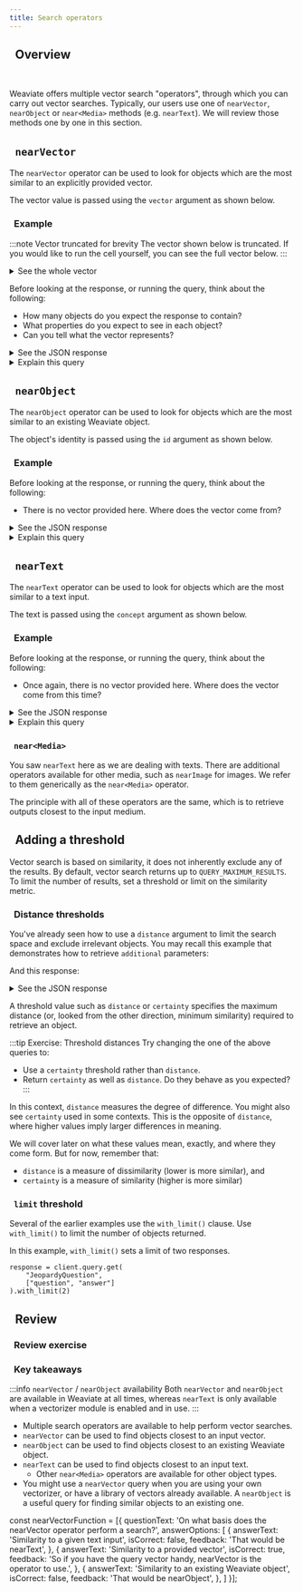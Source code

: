 ```yaml
---
title: Search operators
---
```


## <i class="fa-solid fa-square-chevron-right"></i>&nbsp;&nbsp;Overview


<ReactPlayer url='https://youtu.be/VgCSvgx9GWc' controls='true'/>
<br/>

Weaviate offers multiple vector search "operators", through which you can carry out vector searches. Typically, our users use one of `nearVector`, `nearObject` or `near<Media>` methods (e.g. `nearText`). We will review those methods one by one in this section.

## <i class="fa-solid fa-square-chevron-right"></i>&nbsp;&nbsp;`nearVector`

The `nearVector` operator can be used to look for objects which are the most similar to an explicitly provided vector.

The vector value is passed using the `vector` argument as shown below.

### <i class="fa-solid fa-code"></i>&nbsp;&nbsp;Example

:::note Vector truncated for brevity
The vector shown below is truncated. If you would like to run the cell yourself, you can see the full vector below.
:::

<details>
  <summary>See the whole vector</summary>

[0.023932384327054024, -0.014095712453126907, 0.013304559513926506, -0.01155742909759283, -0.01147831417620182, 0.015321999788284302, -0.025013625621795654, -0.04198386147618294, 0.0006061387248337269, -0.008940030820667744, 0.013475975953042507, 0.0021558923181146383, 0.008148877881467342, -0.0022696207743138075, 0.014623147435486317, 0.0010969009017571807, 0.032199934124946594, -0.016746075823903084, 0.007700557820498943, 0.014293501153588295, -0.004793069791048765, 0.009223527275025845, 0.01840749755501747, -0.007628035265952349, -0.0017108687898144126, -0.001233704504556954, 0.01867121458053589, -0.030696744099259377, 0.012150794267654419, -0.003728309413418174, 0.030512141063809395, -0.004667803645133972, -0.005402917042374611, -0.013779250904917717, -0.013344116508960724, -0.026727791875600815, 0.020596355199813843, -0.008043390698730946, -0.0035865609534084797, -0.007120378781110048, 0.0073379455134272575, 0.031145064160227776, -0.009137819521129131, -0.00028988346457481384, -0.009823485277593136, 0.007482990622520447, 0.0011644785990938544, -0.012856239452958107, 0.001305402722209692, 0.007911532185971737, 0.011432163417339325, 0.033914100378751755, -0.0353645458817482, -0.013845180161297321, -0.009896007366478443, -0.009717998094856739, -0.022824769839644432, 0.008280736394226551, 0.029299039393663406, -0.02130839228630066, 0.008485117927193642, 0.004756808280944824, -0.021071046590805054, 0.03462613746523857, -0.021756712347269058, 0.0076082563027739525, 0.0020471089519560337, -0.013205665163695812, 0.00041803380008786917, 0.0013144679833203554, 0.019475553184747696, 0.0022762136068195105, -0.001709220465272665, -0.0005315560265444219, 0.0039063189178705215, -0.027110181748867035, 0.008676312863826752, -0.009843263775110245, -0.02209954522550106, 0.012394732795655727, 0.016772447153925896, -0.016179082915186882, -0.012078272178769112, 0.018684400245547295, 0.02439389005303383, 0.021321577951312065, -0.012282652780413628, 0.013726507313549519, -0.030169308185577393, -0.007898345589637756, 0.0166669599711895, 0.0005167219205759466, -0.0011076144874095917, 0.028085937723517418, -0.004760105162858963, 0.0016292810905724764, -0.0074698044918477535, 0.02565973438322544, 0.0024525749031454325, -0.036393046379089355, -0.01155742909759283, 0.013937481679022312, -0.025527875870466232, -0.023549992591142654, -0.014201199635863304, -0.005650152452290058, 0.011267339810729027, 0.022152289748191833, 0.025686105713248253, -0.01213101577013731, 0.011418977752327919, 0.021743526682257652, -6.031512748450041e-05, -0.010172910988330841, -0.010120167396962643, -0.026450887322425842, 0.020042547956109047, 0.006981926970183849, -0.012295839376747608, -0.04338156431913376, 0.023958755657076836, 0.014675891026854515, 0.022442378103733063, -0.00022127565171103925, 0.012427697889506817, 0.03164612874388695, -0.020464494824409485, -0.01867121458053589, 0.0167856328189373, -0.02187538519501686, 0.009632290340960026, 0.022297333925962448, 0.007318167015910149, -0.0076148491352796555, -0.01660103164613247, 0.018499799072742462, -0.004489794373512268, 0.007779672741889954, -0.0037349022459238768, -0.022112730890512466, 0.0036524904426187277, 0.012691415846347809, -0.015638461336493492, 0.0141352703794837, -0.017220767214894295, 0.035944726318120956, 0.01574394851922989, 0.005607298109680414, 0.009625696577131748, -0.021611668169498444, 0.013581463135778904, -0.004196408204734325, 0.013541905209422112, -0.007113785482943058, 0.0005550433997996151, 0.012889203615486622, -0.010060830973088741, 0.02295662835240364, -0.0015551104443147779, -0.007786266040056944, -0.003810721216723323, 0.003098683198913932, -0.0011685991194099188, -0.01275075227022171, 0.02200724370777607, 0.03061762824654579, 0.0014512715861201286, -0.004245855379849672, -0.01964697055518627, -0.01104977261275053, -0.018104221671819687, 0.006741284392774105, -0.038871992379426956, 0.011122294701635838, -0.017181210219860077, 0.0328855998814106, 7.489171548513696e-05, 0.004971079062670469, -0.031303294003009796, -0.023906011134386063, -0.005834754556417465, 0.003945876378566027, 0.0012196945026516914, 0.009137819521129131, -0.01106955111026764, -0.028666116297245026, 0.008768614381551743, -0.0029849549755454063, 0.010153132490813732, -0.015308814123272896, -0.0037085304502397776, -0.002592674922198057, -0.010252026841044426, 0.0013853422133252025, -0.6903074979782104, -0.03264825418591499, 0.00757529167458415, -0.021769898012280464, 0.005010636989027262, 0.013528719544410706, 0.006810510065406561, 0.008940030820667744, -0.009856450371444225, -0.00023652183881495148, -0.02009529061615467, 0.023906011134386063, -0.023958755657076836, -0.005762232467532158, -0.011689288541674614, -0.014504474587738514, 0.007080820854753256, -0.018051479011774063, 0.014385801739990711, 0.012856239452958107, -0.02067546918988228, 0.02763761766254902, 0.005946834571659565, 0.020345821976661682, 0.015335185453295708, 0.00432497076690197, 0.03797535225749016, -0.013284780085086823, -0.012803495861589909, -0.00042730511631816626, -0.007094006985425949, 0.015651647001504898, -0.012645265087485313, -0.001946566510014236, 0.05511700361967087, -0.005521589890122414, -0.003125054994598031, 0.019225021824240685, 0.009071889333426952, 0.023009371012449265, -0.008300515823066235, -0.0010746497428044677, 0.021954501047730446, 0.010100388899445534, -0.016970235854387283, 0.008485117927193642, 0.04230032488703728, -0.019541483372449875, -0.009038925170898438, -0.030643999576568604, 0.0005055963410995901, 0.03618207201361656, -0.004559020046144724, 0.014807750470936298, 0.009329014457762241, 0.019000861793756485, 0.020279893651604652, 0.019501926377415657, 0.0006320984102785587, 0.0028465031646192074, -0.000699264055583626, 0.028797974810004234, -0.02056998200714588, 0.001127393334172666, -0.014794564805924892, 0.020464494824409485, -0.0181305930018425, 0.020016174763441086, -0.016653774306178093, -0.01939643919467926, 0.029773730784654617, 0.021071046590805054, -0.013845180161297321, 0.030643999576568604, 0.014952794648706913, 0.026543188840150833, 0.025198228657245636, -0.007535734213888645, -0.017827318981289864, 0.022086359560489655, 0.0005212545511312783, -0.0073313526809215546, -0.04918335750699043, -0.024090614169836044, 0.03494259715080261, -0.004084328189492226, -0.028507886454463005, 0.009137819521129131, 0.022152289748191833, 0.009203748777508736, 0.0019432699773460627, 0.027558501809835434, -0.023760966956615448, -0.02416973002254963, 0.00514249550178647, -0.03014293685555458, -0.018486613407731056, -0.007304980885237455, 0.005656745284795761, -0.008827950805425644, 0.008623569272458553, -0.016587844118475914, 0.028929835185408592, 0.01545385830104351, -0.004028288181871176, -0.012849646620452404, 0.004885370843112469, 0.017576785758137703, 0.012988097965717316, -0.021638039499521255, -0.009553174488246441, -0.008227992802858353, -0.00912463292479515, 0.020583167672157288, -0.0167856328189373, -0.02674097754061222, 0.007858788594603539, -0.014174827374517918, 0.017352625727653503, -0.017154838889837265, 0.04003234952688217, -0.007852194830775261, 0.01170247420668602, 0.004951300099492073, -0.005396323744207621, -0.005828161723911762, 0.007970868609845638, -0.03336029127240181, -0.016930678859353065, -0.0029025431722402573, -0.0031563714146614075, 0.019739272072911263, 0.009797113947570324, -0.0014908292796462774, 0.004908446222543716, 0.008274143561720848, 0.014504474587738514, -0.019409624859690666, -0.022982999682426453, -0.021980872377753258, -0.03172524273395538, -0.0033986622001975775, -0.0009329014574177563, -0.0034052550327032804, -0.008544454351067543, -0.006929183378815651, 0.0042656343430280685, 0.0009007608750835061, -0.006569867953658104, -0.029562756419181824, -0.0016894417349249125, 0.006151216104626656, -0.0074698044918477535, 0.013528719544410706, 0.011966192163527012, -0.018776701763272285, -0.003073959844186902, -0.027743104845285416, -0.02500043995678425, -0.017339440062642097, 0.023892825469374657, 0.0060753971338272095, -0.008775207214057446, -0.0004223604337312281, -0.007219272665679455, -0.010252026841044426, -0.016640588641166687, 0.015124212019145489, -0.007713743485510349, -0.010014680214226246, 0.0026569559704512358, -0.007041263394057751, -0.014913237653672695, 0.018565727397799492, -0.017405370250344276, -0.0010021273046731949, 0.0036030435003340244, 0.00573915708810091, -0.0007532437448389828, -3.229512003599666e-05, -0.010898134671151638, -0.007839009165763855, 0.001443030429072678, 0.004476608242839575, 0.015137397684156895, 0.01714165136218071, 0.03380861133337021, 0.016113152727484703, -0.009447687305510044, 0.022020429372787476, -0.005152385216206312, 0.03586561232805252, 0.006688540801405907, -0.002876171376556158, -0.012816681526601315, -0.0023124748840928078, -0.001210629241541028, -0.020978745073080063, 0.0031217585783451796, 0.018750330433249474, 0.009487245231866837, -0.022152289748191833, 0.007806044537574053, -0.02025352045893669, 0.004793069791048765, -0.016139524057507515, -0.019950246438384056, -0.029773730784654617, 0.01933050900697708, -0.012955132871866226, 0.008115912787616253, 0.0029651762451976538, 0.002904191380366683, 0.012928761541843414, 0.034837111830711365, 0.019198650494217873, -0.017919618636369705, 0.010977250523865223, -0.02038538083434105, -0.005564444232732058, -0.023892825469374657, 0.01181455422192812, 0.01020587608218193, -0.007812637835741043, -0.008181842043995857, 0.02079414203763008, -0.01039707101881504, -0.011564021930098534, 0.002449278486892581, -0.038212697952985764, 0.0007363493205048144, 0.003395365783944726, -0.00129963387735188, 0.027083810418844223, 0.029615500941872597, 0.024631235748529434, -0.008794985711574554, -0.006915997248142958, 0.029167180880904198, 0.007529140915721655, -0.0042854128405451775, 0.005640262737870216, 0.029905589297413826, -0.006101768929511309, -0.004753511864691973, 0.011267339810729027, 0.01545385830104351, -0.004868888296186924, -0.012388139963150024, 0.0011809609131887555, -0.04034881293773651, -0.010627823881804943, -0.026503631845116615, 0.00977733451873064, 0.012394732795655727, -0.0054820324294269085, -0.01822289451956749, 0.006319336127489805, 0.02391919679939747, 0.024723537266254425, 0.005158978048712015, -0.0021575407590717077, 0.007456618826836348, 0.0139111103489995, 0.007502769120037556, -0.008834543637931347, -0.0024707054253667593, 0.01596810854971409, 0.002129520522430539, 0.015823064371943474, 0.00874224305152893, -0.032991088926792145, 0.011155259795486927, -0.012183759361505508, 0.020279893651604652, 0.004845813382416964, -0.0030442913994193077, -0.0077335224486887455, 0.01327818725258112, 0.006016060709953308, 0.0021047971677035093, -0.03892473503947258, 0.007212679833173752, 0.014517661184072495, -0.014082526788115501, -0.027690360322594643, 0.0006259175133891404, 0.02604212611913681, -0.0019498629262670875, 0.0015748892910778522, -0.02111060358583927, 0.001626808661967516, 0.0029388044495135546, -0.020055733621120453, -0.008794985711574554, -0.017102094367146492, 0.008485117927193642, -0.012295839376747608, 0.017985548824071884, 0.011735438369214535, -0.0017636122647672892, 0.020055733621120453, -0.0020108476746827364, -0.0040579563938081264, 0.03449427708983421, 0.020055733621120453, -0.013416639529168606, -0.016930678859353065, 0.006180884316563606, -0.009427908807992935, 0.0046381354331970215, 0.0022531382273882627, -0.013977039605379105, -0.013113363645970821, 0.0014776433818042278, -0.004338156431913376, -0.02455211989581585, -0.02500043995678425, 0.021928129717707634, -0.005890794564038515, -0.00726542342454195, -0.014174827374517918, -0.02203361690044403, -0.018842631950974464, 0.06730076670646667, -0.010416850447654724, -0.008636755868792534, 0.021044675260782242, 0.008320294320583344, -0.004657914396375418, -0.012869425117969513, -0.013871552422642708, -0.008590605109930038, -0.004275523591786623, 0.006902811583131552, 0.003566782223060727, -0.0010655844816938043, 0.005353469867259264, 0.0153747433796525, 0.019185464829206467, 0.010172910988330841, -0.011155259795486927, 0.018869003280997276, -0.014069341123104095, 0.005894090980291367, -0.027584875002503395, 0.01314632873982191, 0.018644843250513077, 0.016047224402427673, -0.029272668063640594, 0.01675926148891449, -0.000627565779723227, -0.005386434495449066, -0.03278011456131935, -0.0004099986399523914, 0.008715870790183544, -0.008214807137846947, -0.007759894244372845, 0.002576192608103156, -0.007581884507089853, 0.001857561757788062, 0.008300515823066235, 0.005468846298754215, -0.027004694566130638, 0.014412174001336098, 0.014623147435486317, -0.0011933227069675922, -0.02038538083434105, 0.0038634645752608776, -0.006042432505637407, -0.019792014732956886, 0.021980872377753258, -0.010489372536540031, -0.0018839335534721613, 0.026991508901119232, 0.009783927351236343, 0.001620215829461813, -0.03183072805404663, 0.006981926970183849, 0.0184734258800745, 0.016099967062473297, -0.0034085516817867756, -0.01962059922516346, -0.03262188285589218, -0.01043003611266613, -0.024130171164870262, 0.02410379983484745, 0.016179082915186882, -0.02067546918988228, -0.03557552024722099, -0.0009081779280677438, -0.008373037911951542, -0.0137396939098835, 0.008986181579530239, -0.008669720031321049, -0.030327538028359413, -0.004924928303807974, -0.019449181854724884, 0.007792858872562647, 0.005449067335575819, 0.02101830206811428, -0.02079414203763008, 0.019805200397968292, 0.0044172718189656734, -0.0031992257572710514, -0.0012485386105254292, 0.004555723629891872, -0.009164190851151943, -0.0008335952297784388, 0.021638039499521255, 0.0077401152811944485, 0.0009032331872731447, -0.0077401152811944485, 0.0019877722952514887, 0.014280314557254314, -0.005017229821532965, 0.007515955250710249, -0.0070148915983736515, 0.015361557714641094, 0.02041175216436386, 0.01213101577013731, -0.0013721563154831529, 0.0015946681378409266, 0.02387963980436325, 0.0044172718189656734, -0.015664832666516304, -0.002815186744555831, -0.0028184831608086824, 0.003744791727513075, 0.01179477572441101, -0.01685156300663948, 0.008946623653173447, -0.010799241252243519, -0.017497671768069267, 0.009216934442520142, -0.02919355221092701, 0.003922800999134779, -0.01774820312857628, 0.0009922379394993186, 0.008234585635364056, 0.0011100867995992303, 0.01084539107978344, -0.010528930462896824, -0.03185710310935974, -0.007311573717743158, -0.02969461679458618, 0.0046315426006913185, 0.03750066086649895, 0.006006170995533466, -0.008267550729215145, -0.009058703668415546, -0.0047699944116175175, 0.0002550644858274609, 0.0018460240680724382, -0.002813538536429405, 0.012335396371781826, -0.009520210325717926, 0.0054523637518286705, -0.03122417815029621, -0.007107192650437355, -0.007080820854753256, -0.0042788200080394745, -0.0025069667026400566, -0.007186308037489653, -0.02092600241303444, 0.0075950706377625465, 0.01189366914331913, -0.015585717745125294, -0.006797324400395155, -0.019515112042427063, -0.0021839123219251633, 0.0021377617958933115, -0.025580618530511856, 0.03014293685555458, 0.00684347515925765, 0.0008265902288258076, -0.019515112042427063, -0.028481515124440193, -0.03541729226708412, -0.0385291613638401, -0.027400271967053413, -0.026622304692864418, 0.033281177282333374, 0.02610805444419384, 0.022152289748191833, -0.017959177494049072, 0.03349215164780617, -0.0019729381892830133, 0.005725970957428217, 0.003622822230681777, 0.022666538134217262, -0.008794985711574554, -0.024288402870297432, 0.010819019749760628, 0.005656745284795761, 0.001946566510014236, 0.010759683325886726, 0.003340973984450102, 0.0007503593224100769, 0.029905589297413826, -0.016482356935739517, 0.002592674922198057, 0.0033063609153032303, -0.027769476175308228, -0.011517872102558613, 0.0021328171715140343, -0.007542327046394348, -0.0033162503968924284, -0.012249688617885113, -0.01758997142314911, 0.03354489430785179, 0.025738850235939026, -0.005623780656605959, -0.0001497834309702739, 0.0182492658495903, -0.011735438369214535, 0.041772887110710144, -0.012506812810897827, 0.02153255231678486, -0.008834543637931347, -0.0038239071145653725, -0.002765739569440484, 0.011616765521466732, -0.0022383041214197874, 0.015823064371943474, 0.002080073580145836, 0.0016836728900671005, 0.02219184674322605, 0.0013350709341466427, 0.0074698044918477535, 0.0013152922037988901, 0.011854112148284912, 0.004334860015660524, -0.022125916555523872, -0.006457787938416004, -0.021888570860028267, -0.00907848309725523, -0.03889836370944977, -0.01592855155467987, -0.011715659871697426, 0.009731183759868145, 0.038397300988435745, -0.03934668377041817, -0.011339861899614334, 0.011821147054433823, -0.011102516204118729, 0.021123789250850677, 0.0019317322876304388, 0.02385326847434044, 0.032068073749542236, -0.011801368556916714, -0.014267128892242908, -0.02254786528646946, -0.017022978514432907, -0.005297429859638214, 0.014346243813633919, 0.013581463135778904, -0.0009889415232464671, -0.024209287017583847, -0.0007462387438863516, 0.0018921747105196118, -0.02705743908882141, -0.022244589403271675, 0.0153747433796525, 0.004483201541006565, 0.025910265743732452, -0.0155989034101367, -0.008373037911951542, -0.008168656378984451, 0.021123789250850677, 0.016231825575232506, -0.00213446537964046, -0.01660103164613247, -0.017128465697169304, -0.01694386452436447, 0.014952794648706913, 0.0010252026841044426, 0.010997029021382332, 0.008623569272458553, -0.006438008975237608, 0.0176822729408741, 0.004687582608312368, 0.009487245231866837, 0.0012749104062095284, -0.012572742998600006, 0.03132966533303261, 0.006352300755679607, 0.03148789703845978, 0.007957682013511658, 0.0002802000963129103, 0.01022565457969904, -0.00923671294003725, 0.0007136861095204949, 0.02903532236814499, -0.015387929044663906, -0.010680567473173141, 0.010515743866562843, 0.0028943021316081285, 0.0184734258800745, -0.005538072437047958, -0.0017174617387354374, 0.015229698270559311, -0.00958613958209753, 0.0035634858068078756, 0.01669333130121231, 0.0015963163459673524, -0.0008438967051915824, -0.019225021824240685, -0.004601874388754368, 0.009467466734349728, -0.025105927139520645, -0.010278398171067238, 0.01583625003695488, -0.026701420545578003, -0.020490868017077446, -0.010074017569422722, 0.0018114111153408885, 0.008584012277424335, -0.02572566457092762, 0.00958613958209753, -0.0032272457610815763, 0.025606991723179817, -0.03539091721177101, 0.016271384432911873, 0.018077850341796875, 0.022297333925962448, -0.020016174763441086, 0.004430457949638367, 0.0136869503185153, -0.011768403463065624, 0.015783505514264107, -0.011867297813296318, -0.0135155338793993, -0.0057028960436582565, -0.012566149234771729, 0.010884949006140232, -0.008748835884034634, -0.005126013420522213, -0.02086007222533226, 0.029404526576399803, -0.0021641335915774107, -0.028217796236276627, -0.012170572765171528, 0.0013952315784990788, 0.007667592726647854, 0.014860494062304497, 0.02108423225581646, -0.039610400795936584, 0.016337312757968903, -0.022442378103733063, 0.011959598399698734, 0.003134944476187229, -0.022112730890512466, 0.01984475925564766, -0.014623147435486317, 0.0172339528799057, 0.0005542192957364023, -0.02216547541320324, -0.0029503421392291784, -0.003777756355702877, -0.014161641709506512, 0.006381968967616558, -0.016904305666685104, 0.006606128998100758, 0.0135155338793993, 0.02887709066271782, 0.025606991723179817, 0.009401536546647549, 0.005946834571659565, 0.0014356133760884404, -9.935771231539547e-05, 0.0010936044855043292, -0.012684823013842106, -0.0027574985288083553, 0.020332636311650276, 0.021967686712741852, 0.014398987405002117, -0.020965559408068657, -0.010469594039022923, 0.001205684500746429, -0.018658028915524483, -0.02998470515012741, 0.0014298445312306285, -0.00483262725174427, 0.010245434008538723, 0.009197155945003033, -0.005307319108396769, 0.02536964602768421, -0.0022926959209144115, 0.01035092119127512, 0.0026800313498824835, -0.009012552909553051, 0.04053341597318649, -0.0031547232065349817, -0.006902811583131552, -0.003113517304882407, -0.031145064160227776, -0.012473848648369312, 0.010522337630391121, 0.002930563176050782, 0.011623358353972435, -0.0023306054063141346, 0.013126550242304802, 0.02718929760158062, -6.428119377233088e-05, -0.015190141275525093, -0.006711616180837154, 0.01685156300663948, 0.008438967168331146, -0.030670370906591415, -0.0014825881225988269, 0.002033923054113984, -0.007278609089553356, 0.0038964294362813234, -0.005923759192228317, 0.019805200397968292, 0.0051227170042693615, 0.004282116424292326, 0.015427486971020699, -0.034230560064315796, 0.017471298575401306, -0.040849875658750534, 0.0021542441099882126, 0.002892653690651059, 0.015321999788284302, -0.0010029515251517296, 0.010080610401928425, -0.00695555517449975, 0.01894811913371086, 0.0034645916894078255, 0.011412384919822216, -0.005719378124922514, -0.004397492855787277, 0.002235007705166936, -0.0046249497681856155, -0.011412384919822216, -0.008656534366309643, -0.00885432306677103, 0.008715870790183544, -0.014029783196747303, 0.012632079422473907, -0.007707150653004646, 0.01650873012840748, 0.023365391418337822, -0.006589646451175213, -0.022982999682426453, -0.0005290837143547833, -0.008709277957677841, -0.015704389661550522, -0.0062962607480585575, 0.0015468692872673273, -0.005379841662943363, 0.00585123710334301, -0.001642466988414526, -0.0037744599394500256, -0.010548708960413933, -0.00768737168982625, 0.008808172307908535, 0.016970235854387283, 0.023826897144317627, 0.22004607319831848, -0.025303715839982033, -0.015018724836409092, 0.03336029127240181, -0.014517661184072495, 0.018895374611020088, 0.02387963980436325, -0.004390900023281574, 0.006002874579280615, 0.014794564805924892, -0.017695458605885506, 0.027110181748867035, 0.004262337926775217, -0.00915759801864624, -0.005735860671848059, 0.0004409030661918223, -0.01917227916419506, -0.013950667344033718, 0.0026338808238506317, -0.01136623416095972, 0.007792858872562647, -0.0023685148917138577, -0.011972784996032715, -0.013192479498684406, 0.009711405262351036, -0.012730972841382027, -0.0030822008848190308, 0.0018278934294357896, 0.019027233123779297, 0.01020587608218193, 0.011155259795486927, -0.014201199635863304, -0.009902600198984146, -0.000843484653159976, 0.017563600093126297, 0.011623358353972435, 0.021387508139014244, -0.012440883554518223, 0.0011603579623624682, 0.009197155945003033, -0.022745653986930847, 0.006935776211321354, -0.009137819521129131, -0.0063094464130699635, -0.004460126161575317, -0.0011661268072202802, -0.01901404745876789, 0.010667381808161736, 0.011939819902181625, 0.009737776592373848, -0.034520652145147324, -0.014504474587738514, 0.010515743866562843, 0.04034881293773651, -0.029483642429113388, -0.0035371140111237764, 0.018750330433249474, 0.008234585635364056, -0.013752879574894905, 0.007370910607278347, 0.0017322958447039127, 0.016640588641166687, -0.016205454245209694, -0.0019531594589352608, 0.002096555894240737, 0.020266707986593246, -0.018842631950974464, -0.017669087275862694, 0.028613373637199402, 0.01806466467678547, 0.01203871425241232, 0.0010144890984520316, -0.03011656366288662, -0.0017850393196567893, -0.024538934230804443, -0.0027921113651245832, 0.011603579856455326, 0.0057984935119748116, 0.008096134290099144, 0.018262453377246857, -0.005514997057616711, -0.004799662623554468, -0.002014144090935588, -0.023760966956615448, -0.026886021718382835, -0.031303294003009796, 0.011577208526432514, -0.00917737651616335, -0.015664832666516304, 0.007819230668246746, 0.0028349654749035835, 0.006714912597090006, 0.015440672636032104, -0.004921631887555122, 0.008412595838308334, -0.0027228854596614838, 0.00585123710334301, 0.01127393264323473, -0.006378672551363707, -0.015440672636032104, -0.027611246332526207, 0.0023882936220616102, 0.0029948444571346045, -0.0015147286467254162, -0.014240757562220097, 0.0010804185876622796, -0.006546792574226856, -0.01507146842777729, 0.0015773616032674909, 0.00542269553989172, -0.005983096081763506, -0.007806044537574053, 0.008972995914518833, 0.00010152102186111733, -0.01977882906794548, 0.02140069380402565, 0.018341567367315292, -0.0009535044082440436, 0.025290530174970627, -0.0007726105395704508, -0.00203557126224041, -0.006622611545026302, 0.006935776211321354, 0.006556681822985411, -0.006658872589468956, -0.026859650388360023, -0.008096134290099144, 0.017273511737585068, -0.004041474312543869, -0.029325410723686218, -0.0063918582163751125, -0.0029025431722402573, 0.019159093499183655, -0.02378733828663826, 0.006316039711236954, 0.01930413767695427, 0.004011806100606918, -0.009355386719107628, -0.010166318155825138, -0.013416639529168606, -0.007753300946205854, 0.018170151859521866, 0.002277861814945936, 0.004948003683239222, 0.0019218429224565625, -0.01971290074288845, 0.017893247306346893, -0.002117983065545559, 0.0033508634660393, -0.02022714912891388, 0.0006386913591995835, -0.022692909464240074, -0.012302432209253311, 0.0026816795580089092, 0.03362400829792023, -0.00992237962782383, -0.01948874071240425, -0.028507886454463005, -0.0013861663173884153, 0.00684347515925765, -0.01653510145843029, 0.007542327046394348, 0.016455985605716705, -0.014372616074979305, -0.010370699688792229, 0.0004413151182234287, -0.17067810893058777, 0.013779250904917717, -0.0009724590927362442, -0.011168445460498333, 0.015308814123272896, -0.012632079422473907, -0.009408130310475826, -0.0020273299887776375, 0.006988519802689552, 0.002660252619534731, 0.006431416142731905, 0.0009312531910836697, -0.05643559247255325, -0.008748835884034634, 0.013581463135778904, 0.013344116508960724, -0.011517872102558613, 0.011768403463065624, 0.01758997142314911, -0.009282863698899746, 0.03307020291686058, -0.029615500941872597, -0.006721505429595709, -0.02079414203763008, 0.007700557820498943, -0.009526803158223629, -0.0151505833491683, 0.0028679303359240294, -0.013297966681420803, 0.0027294785249978304, -0.018552541732788086, -0.0032585621811449528, 0.04222120717167854, 0.004740326199680567, 0.03230542317032814, 0.009025739505887032, -0.008293922059237957, 0.0026849762070924044, -0.017273511737585068, 0.016034036874771118, 0.0011323379585519433, 0.020490868017077446, 0.014583590440452099, -0.0017075722571462393, -0.019963432103395462, -0.003761274041607976, -0.004628246184438467, -0.011682695709168911, 0.004687582608312368, 0.003373938612639904, 0.006368783302605152, -0.03275374323129654, -0.017220767214894295, -0.0034547022078186274, 0.037922609597444534, 0.014227570965886116, 0.024763094261288643, 0.006058914586901665, 0.007766487076878548, -0.02238963544368744, -0.028059566393494606, -0.018011920154094696, 0.001116679748520255, -0.03926756978034973, -0.0018295417539775372, -0.02423565834760666, -0.01583625003695488, 0.005432585254311562, -0.012599114328622818, 0.024116985499858856, -0.0019993099849671125, 0.0008875749772414565, 0.0007441784837283194, -0.0030162713956087828, 0.011867297813296318, 0.025422388687729836, -0.012374954298138618, 0.020504053682088852, -0.00885432306677103, -0.02500043995678425, -0.03937305510044098, 0.038871992379426956, 0.01020587608218193, -0.0008513137581758201, -0.002080073580145836, 0.0025910267140716314, -0.01583625003695488, 0.007654407061636448, -0.02194131538271904, -0.004206297919154167, 0.017181210219860077, -0.026846464723348618, 0.004921631887555122, -0.013713321648538113, 0.025870708748698235, 0.024763094261288643, 0.012236502021551132, 0.010179503820836544, 0.023576363921165466, -0.007674186024814844, -0.004203001037240028, 0.0139111103489995, 0.006550088990479708, 0.0015740651870146394, 0.031171435490250587, 0.016587844118475914, 0.014702263288199902, 3.2604162697680295e-05, 0.017985548824071884, -0.019923873245716095, 0.008293922059237957, -0.02209954522550106, -0.00284155854023993, 0.024182915687561035, -0.011148666962981224, 0.02397194132208824, -0.014095712453126907, -0.01443854533135891, 0.017537228763103485, 0.009678440168499947, 0.04754830524325371, -0.019027233123779297, -0.03043302521109581, -0.0134034538641572, -0.017260326072573662, -0.0012691415613517165, -0.09361979365348816, -0.02658274583518505, -0.006484159734100103, 0.0014405581168830395, 0.0032832857687026262, 0.005874312482774258, -0.005188646260648966, -0.00885432306677103, -0.016495544463396072, 0.014319872483611107, 0.006022653542459011, -0.02358955144882202, -0.012783716432750225, -0.020372195169329643, 0.039926864206790924, -0.0139111103489995, 0.004470015410333872, -0.013884738087654114, -0.007779672741889954, 0.018196523189544678, -0.00850489642471075, 0.002144354861229658, 0.011372826993465424, 0.008003832772374153, -0.019027233123779297, -0.006408340763300657, -0.030960461124777794, 0.028217796236276627, 0.020820515230298042, -0.007845601998269558, -0.027294784784317017, -0.002777277259156108, 0.0045425379648804665, -0.015124212019145489, -0.023985126987099648, -0.004918335471302271, 0.0015443969750776887, -0.021347949281334877, 0.028534257784485817, -0.04522759094834328, -0.012249688617885113, 0.01586262136697769, -0.0170097928494215, -0.02047768048942089, -0.005610594525933266, -0.013001283630728722, -0.0027789254672825336, 0.03014293685555458, 0.005267761647701263, -0.02734752744436264, -0.03275374323129654, -0.020082104951143265, -0.037474289536476135, 0.014148456044495106, 0.008748835884034634, 0.010443221777677536, 0.005818272475153208, 0.00779945170506835, 0.0001228965847985819, 1.5928653738228604e-05, -0.006002874579280615, 0.01020587608218193, -0.029773730784654617, 0.027822220697999, -0.007080820854753256, -0.00799723993986845, -0.03539091721177101, -0.0040579563938081264, 0.015163769014179707, -0.003744791727513075, -0.009678440168499947, 0.02302255667746067, -0.012427697889506817, 0.001398528111167252, -0.05298089236021042, -0.007001705467700958, -0.0019564558751881123, -0.006263296119868755, 0.04557042196393013, -0.008577419444918633, -0.02419610135257244, -0.00706763518974185, 0.030195679515600204, 0.00038033039891161025, 0.024314774200320244, 0.0385291613638401, 0.0186975859105587, -0.008564232848584652, 0.013647392392158508, 0.012684823013842106, -0.0033146021887660027, -0.0013803974725306034, 0.013647392392158508, -0.04330245032906532, -0.009335607290267944, 0.007839009165763855, -0.020662283524870872, -0.0015452210791409016, 0.026253100484609604, 0.020820515230298042, -0.02635858580470085, -0.0058116791769862175, -0.06608766317367554, 0.02813868224620819, 0.006896218750625849, 0.015229698270559311, 0.010258619673550129, -0.010990436188876629, 0.019673341885209084, -0.0059303524903953075, -0.0018839335534721613, 0.007944496348500252, -0.0061709946021437645, 0.01243429072201252, -0.0002400243392912671, -0.004941410850733519, 0.0034975563175976276, -0.0031481303740292788, 0.015796691179275513, 0.008458745665848255, 0.005561147350817919, 0.0002383761020610109, -0.010627823881804943, 0.021374322474002838, 0.01955466903746128, 0.002106445375829935, -0.0025646549183875322, 0.0060819899663329124, -0.01062123104929924, -0.001493301591835916, -0.01608678139746189, 0.002991548040881753, 0.014728634618222713, -0.021796269342303276, -0.024657607078552246, 0.028481515124440193, -0.028534257784485817, -0.018750330433249474, -0.014623147435486317, 0.009322421625256538, 0.005152385216206312, 0.03275374323129654, -0.007509362418204546, 0.0011076144874095917, 0.02980010211467743, 0.0032157080713659525, -0.015335185453295708, 0.01662740297615528, 0.00958613958209753, 0.022363262251019478, 0.002279510023072362, 0.011234374716877937, -0.010383885353803635, 0.026068497449159622, -0.02327308990061283, -0.004743622615933418, 0.003174502169713378, -0.006975333672016859, 0.018038293346762657, -0.0016432910924777389, -0.0019201947143301368, -0.006556681822985411, 0.02840239927172661, 0.0139111103489995, 0.017036164179444313, 0.00675776693969965, -0.0052117216400802135, -0.01860528625547886, -0.023259904235601425, -0.001598788658156991, 0.012091457843780518, -0.04541219398379326, 0.0060325427912175655, -0.014583590440452099, 0.009038925170898438, 0.0018427276518195868, -0.017603158950805664, -0.00652701361104846, 0.006922590080648661, 0.0038964294362813234, -0.029114436358213425, 0.01930413767695427, 0.03523268923163414, -0.01031795609742403, -0.036366675049066544, 0.0017339440528303385, 0.022059988230466843, 0.006006170995533466, 0.006197366397827864, 0.028771603479981422, -0.0073313526809215546, 0.010074017569422722, -0.00547873554751277, 0.003995323553681374, -0.0017388887936249375, -0.00240147951990366, -0.008880694396793842, 0.04406723380088806, -0.012790309265255928, 0.002683327766135335, 0.020833700895309448, 0.03188347443938255, -0.004288709722459316, -0.006672058254480362, 0.013304559513926506, -0.003932690713554621, -0.012315617874264717, 0.03494259715080261, -0.03125055134296417, -0.036234814673662186, -0.007239051628857851, 0.0047205472365021706, -2.2856394934933633e-05, 0.014280314557254314, 0.00726542342454195, 0.006513827946037054, -0.014280314557254314, -0.00041597351082600653, 0.005867719184607267, -0.03974226117134094, -0.02165122516453266, 0.02232370525598526, 0.0074632116593420506, 0.04622971639037132, -0.012348582036793232, -0.026028938591480255, 0.03272736817598343, 0.0184734258800745, 0.04172014445066452, 0.0034052550327032804, 0.00010394187120255083, 0.008972995914518833, 0.0014356133760884404, -0.015229698270559311, 0.002439389005303383, 0.0035041493829339743, 0.002167430007830262, 0.012684823013842106, -0.003751384560018778, 0.011755217798054218, -0.031145064160227776, 0.05263805761933327, 0.007628035265952349, -0.011175038293004036, 0.025765221565961838, -0.016165897250175476, -0.00207842537201941, 0.023233531042933464, 0.01222990918904543, -0.02795407921075821, -0.03425693139433861, 0.003929394297301769, 0.006675355136394501, 0.0353645458817482, -0.008788392879068851, -0.006975333672016859, 0.002627287758514285, -0.00023528565361630172, -0.009223527275025845, -0.013344116508960724, -0.015031910501420498, 0.027136553078889847, -0.0034876668360084295, 0.016904305666685104, 0.01662740297615528, -0.027558501809835434, -0.006975333672016859, 0.01412208378314972, 0.020359007641673088, 0.00684347515925765, -0.02347087673842907, -0.0034876668360084295, 0.00757529167458415, -0.021796269342303276, -0.026991508901119232, 0.002261379500851035, -0.0137396939098835, 0.0013045786181464791, -0.030775858089327812, 0.008452152833342552, 0.01209805067628622, 0.006411637179553509, 0.0358128659427166, -0.015242884866893291, -0.003301416290923953, -0.004516166169196367, 0.012559556402266026, -0.028323283419013023, -0.0023882936220616102, -0.0357337519526481]

</details>


<NearVectorSimple/>

Before looking at the response, or running the query, think about the following:
- How many objects do you expect the response to contain?
- What properties do you expect to see in each object?
- Can you tell what the vector represents?

<details>
  <summary><i class="fa-solid fa-radar"></i> See the JSON response</summary>

```json
{
  "data": {
    "Get": {
      "JeopardyQuestion": [
        {
          "answer": "escaping the Earth's gravity (and go off into outer space, on your way to the moon, for instance)",
          "question": "It takes approximately 24,840 MPH to achieve this"
        },
        {
          "answer": "the Milky Way",
          "question": "This is the name of our own galaxy"
        }
      ]
    }
  }
}
```

</details>

<details>
  <summary><i class="fa-solid fa-lightbulb"></i> Explain this query</summary>

- Because there was a `limit` of 2, the results contained (maximum of) two objects.
- Each object included `question` and `answer` properties, as specified in the `Get` function.
- And since the vector was provided externally, we have no way of telling what it represents. (Although we can infer from the results that it relates to something to do with space.)

</details>

## <i class="fa-solid fa-square-chevron-right"></i>&nbsp;&nbsp;`nearObject`

The `nearObject` operator can be used to look for objects which are the most similar to an existing Weaviate object.

The object's identity is passed using the `id` argument as shown below.

### <i class="fa-solid fa-code"></i>&nbsp;&nbsp;Example


<NearObjectSimple/>

Before looking at the response, or running the query, think about the following:
- There is no vector provided here. Where does the vector come from?

<details>
  <summary><i class="fa-solid fa-radar"></i> See the JSON response</summary>

```json
{
  "data": {
    "Get": {
      "JeopardyQuestion": [
        {
          "answer": "escaping the Earth's gravity (and go off into outer space, on your way to the moon, for instance)",
          "question": "It takes approximately 24,840 MPH to achieve this"
        },
        {
          "answer": "66,000",
          "question": "Of 6,000, 66,000 or 666,000 MPH, the closest to the speed of the Earth around the sun"
        }
      ]
    }
  }
}
```

</details>

<details>
  <summary><i class="fa-solid fa-lightbulb"></i> Explain this query</summary>

- When it comes to `nearObject` queries, Weaviate uses the vector of the object used as the query vector.

</details>

## <i class="fa-solid fa-square-chevron-right"></i>&nbsp;&nbsp;`nearText`

The `nearText` operator can be used to look for objects which are the most similar to a text input.

The text is passed using the `concept` argument as shown below.

### <i class="fa-solid fa-code"></i>&nbsp;&nbsp;Example


<NearTextSimple/>

Before looking at the response, or running the query, think about the following:
- Once again, there is no vector provided here. Where does the vector come from this time?

<details>
  <summary><i class="fa-solid fa-radar"></i> See the JSON response</summary>

```json
{
  "data": {
    "Get": {
      "JeopardyQuestion": [
        {
          "answer": "escaping the Earth's gravity (and go off into outer space, on your way to the moon, for instance)",
          "question": "It takes approximately 24,840 MPH to achieve this"
        },
        {
          "answer": "the Milky Way",
          "question": "This is the name of our own galaxy"
        }
      ]
    }
  }
}
```

</details>

<details>
  <summary><i class="fa-solid fa-lightbulb"></i> Explain this query</summary>

With `nearText` Weaviate converts the input text to a vector.

Accordingly, `nearText` requires some means of converting an input medium to a vector. This is called a `vectorizer` in Weaviate.

:::info How to vectorizers work?
In Weaviate, vectorizers are added as optional `modules`. You will learn more about modules and vectorizers in later units.
:::

</details>

### <i class="fa-solid fa-chalkboard"></i>&nbsp;&nbsp;`near<Media>`

You saw `nearText` here as we are dealing with texts. There are additional operators available for other media, such as `nearImage` for images. We refer to them generically as the `near<Media>` operator.

The principle with all of these operators are the same, which is to retrieve outputs closest to the input medium.

## <i class="fa-solid fa-square-chevron-right"></i>&nbsp;&nbsp;Adding a threshold

Vector search is based on similarity, it does not inherently exclude any of the results. By default, vector search returns up to `QUERY_MAXIMUM_RESULTS`. To limit the number of results, set a threshold or limit on the similarity metric.

### <i class="fa-solid fa-code"></i>&nbsp;&nbsp;Distance thresholds

You've already seen how to use a `distance` argument to limit the search space and exclude irrelevant objects. You may recall this example that demonstrates how to retrieve `additional` parameters:


<GetWithAdditional/>

And this response:

<details>
  <summary><i class="fa-solid fa-radar"></i> See the JSON response</summary>

```json
{
  "data": {
    "Get": {
      "JeopardyQuestion": [
        {
          "_additional": {
            "distance": 0.1791926,
            "id": "b1645a32-0c22-5814-8f35-58f142eadf7e"
          },
          "answer": "escaping the Earth's gravity (and go off into outer space, on your way to the moon, for instance)",
          "question": "It takes approximately 24,840 MPH to achieve this"
        },
        {
          "_additional": {
            "distance": 0.18123823,
            "id": "ef263438-b152-5540-97f7-99f4076bd124"
          },
          "answer": "the Milky Way",
          "question": "This is the name of our own galaxy"
        }
      ]
    }
  }
}
```

</details>

A threshold value such as `distance` or `certainty` specifies the maximum distance (or, looked from the other direction, minimum similarity) required to retrieve an object.

:::tip Exercise: Threshold distances
Try changing the one of the above queries to:
- Use a `certainty` threshold rather than `distance`.
- Return `certainty` as well as `distance`.
Do they behave as you expected?
:::

In this context, `distance` measures the degree of difference. You might also see `certainty` used in some contexts. This is the opposite of `distance`, where higher values imply larger differences in meaning.

We will cover later on what these values mean, exactly, and where they come form. But for now, remember that:

- `distance` is a measure of dissimilarity (lower is more similar), and
- `certainty` is a measure of similarity (higher is more similar)

### <i class="fa-solid fa-code"></i>&nbsp;&nbsp;`limit` threshold

Several of the earlier examples use the `with_limit()` clause. Use `with_limit()` to limit the number of objects returned.

In this example, `with_limit()` sets a limit of two responses.

```
response = client.query.get(
    "JeopardyQuestion",
    ["question", "answer"]
).with_limit(2)
```


## <i class="fa-solid fa-square-chevron-right"></i>&nbsp;&nbsp;Review

### <i class="fa-solid fa-pen-to-square"></i>&nbsp;&nbsp;Review exercise

<Quiz questions={nearVectorFunction} />

### <i class="fa-solid fa-lightbulb-on"></i>&nbsp;&nbsp;Key takeaways

:::info `nearVector` / `nearObject` availability
Both `nearVector` and `nearObject` are available in Weaviate at all times, whereas `nearText` is only available when a vectorizer module is enabled and in use.
:::

- Multiple search operators are available to help perform vector searches.
- `nearVector` can be used to find objects closest to an input vector.
- `nearObject` can be used to find objects closest to an existing Weaviate object.
- `nearText` can be used to find objects closest to an input text.
    - Other `near<Media>` operators are available for other object types.
- You might use a `nearVector` query when you are using your own vectorizer, or have a library of vectors already available. A `nearObject` is a useful query for finding similar objects to an existing one.

const nearVectorFunction = [{
  questionText: 'On what basis does the nearVector operator perform a search?',
  answerOptions: [
    {
      answerText: 'Similarity to a given text input',
      isCorrect: false,
      feedback: 'That would be nearText',
    },
    {
      answerText: 'Similarity to a provided vector',
      isCorrect: true,
      feedback: 'So if you have the query vector handy, nearVector is the operator to use.',
    },
    {
      answerText: 'Similarity to an existing Weaviate object',
      isCorrect: false,
      feedback: 'That would be nearObject',
    },
  ]
}];


<GiscusDocComment />
